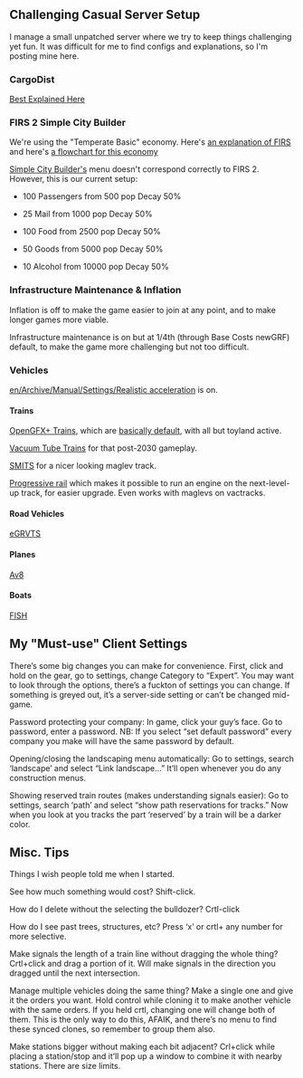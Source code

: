 ==Challenging Casual Server Setup==

I manage a small unpatched server where we try to keep things challenging yet fun. It was difficult for me to find configs and explanations, so I'm posting mine here.

===CargoDist===

[[en/Manual/Passenger and cargo distribution|Best Explained Here]]

===FIRS 2 Simple City Builder===

We're using the "Temperate Basic" economy. Here's [http://bundles.openttdcoop.org/firs/releases/LATEST/docs/html/get_started.html#firs-gameplay an explanation of FIRS] and here's [http://bundles.openttdcoop.org/firs/releases/LATEST/docs/html/temperate_basic.dot.svg a flowchart for this economy]

[http://www.novapolis.net/downloads Simple City Builder's] menu doesn't correspond correctly to FIRS 2. However, this is our current setup:

* 100 Passengers from 500 pop Decay 50%

* 25 Mail from 1000 pop Decay 50%

* 100 Food from 2500 pop Decay 50%

* 50 Goods from 5000 pop Decay 50%

* 10 Alcohol from 10000 pop Decay 50%

===Infrastructure Maintenance & Inflation===

Inflation is off to make the game easier to join at any point, and to make longer games more viable.

Infrastructure maintenance is on but at 1/4th (through Base Costs newGRF) default, to make the game more challenging but not too difficult.

===Vehicles===

[[en/Archive/Manual/Settings/Realistic acceleration]] is on.

====Trains====

[https://www.tt-forums.net/viewtopic.php?t=50423 OpenGFX+ Trains], which are [[en/Manual/Base Set/Trains/Train Comparison|basically default]], with all but toyland active.

[https://www.tt-forums.net/viewtopic.php?t=53743 Vacuum Tube Trains] for that post-2030 gameplay.

[https://www.tt-forums.net/viewtopic.php?t=49287 SMITS] for a nicer looking maglev track.

[http://minchin.ca/openttd-progressive-rail/ Progressive rail] which makes it possible to run an engine on the next-level-up track, for easier upgrade. Even works with maglevs on vactracks.

====Road Vehicles====

[[en/Community/NewGRF/Extended Generic Road Vehicle and Tram Set|eGRVTS]]

====Planes====

[[en/Community/NewGRF/Aviators Aircraft Set|Av8]]

====Boats====

[https://www.tt-forums.net/viewtopic.php?f=67&t=45435 FISH]

==My "Must-use" Client Settings==

There’s some big changes you can make for convenience. First, click and hold on the gear, go to settings, change Category to “Expert”. You may want to look through the options, there’s a fuckton of settings you can change. If something is greyed out, it’s a server-side setting or can’t be changed mid-game.

Password protecting your company: In game, click your guy’s face. Go to password, enter a password. NB: If you select “set default password” every company you make will have the same password by default.


Opening/closing the landscaping menu automatically: Go to settings, search ‘landscape’ and select “Link landscape…” It’ll open whenever you do any construction menus.


Showing reserved train routes (makes understanding signals easier): Go to settings, search ‘path’ and select “show path reservations for tracks.” Now when you look at you tracks the part ‘reserved’ by a train will be a darker color.

==Misc. Tips==

Things I wish people told me when I started.

See how much something would cost? Shift-click.


How do I delete without the selecting the bulldozer? Crtl-click


How do I see past trees, structures, etc? Press ‘x’ or crtl+ any number for more selective.


Make signals the length of a train line without dragging the whole thing? Crtl+click and drag a portion of it. Will make signals in the direction you dragged until the next intersection.


Manage multiple vehicles doing the same thing? Make a single one and give it the orders you want. Hold control while cloning it to make another vehicle with the same orders. If you held crtl, changing one will change both of them. This is the only way to do this, AFAIK, and there’s no menu to find these synced clones, so remember to group them also.


Make stations bigger without making each bit adjacent? Crl+click while placing a station/stop and it’ll pop up a window to combine it with nearby stations. There are size limits.